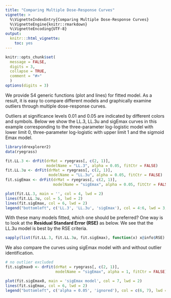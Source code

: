 ---
title: "Comparing Multiple Dose-Response Curves"
vignette: >
  %\VignetteIndexEntry{Comparing Multiple Dose-Response Curves}
  %\VignetteEngine{knitr::rmarkdown}
  %\VignetteEncoding{UTF-8}
output:
  knitr:::html_vignette:
    toc: yes  
---

```{r ex_setup, include=FALSE}
knitr::opts_chunk$set(
  message = FALSE,
  digits = 3,
  collapse = TRUE,
  comment = "#>"
  )
options(digits = 3)
```

We provide S4 generic functions (plot and lines) for fitted model. As a result, it is easy to compare different models and graphically examine outliers through multiple dose-response curves.

Outliers at significance levels 0.01 and 0.05 are indicated by different colors and symbols. Below we show the LL.3, LL.3u and sigEmax curves in this example corresponding to the three-parameter log-logistic model with lower limit 0, three-parameter log-logistic with upper limit 1 and the sigmoid Emax model.

```{r, fig.height=5, fig.width=5, dev='png', dpi=72*10, fig.align='center'}
library(drexplorer2)
data(ryegrass)

fit.LL.3 <- drFit(drMat = ryegrass[, c(2, 1)],
                  modelName = "LL.3", alpha = 0.05, fitCtr = FALSE)
fit.LL.3u <- drFit(drMat = ryegrass[, c(2, 1)],
                   modelName = "LL.3u", alpha = 0.05, fitCtr = FALSE)
fit.sigEmax <- drFit(drMat = ryegrass[, c(2, 1)],
                     modelName = "sigEmax", alpha = 0.05, fitCtr = FALSE)

plot(fit.LL.3, main = '', col = 4, lwd = 2)
lines(fit.LL.3u, col = 5, lwd = 2)
lines(fit.sigEmax, col = 6, lwd = 2)
legend("bottomleft", c('LL.3', 'LL.3u', 'sigEmax'), col = 4:6, lwd = 3, bty = "n")
```

With these many models fitted, which one should be preferred? One way is to look at the **Residual Standard Error (RSE)** as below. We see that the LL.3u model is best by the RSE criteria.

```{r}
sapply(list(fit.LL.3, fit.LL.3u, fit.sigEmax), function(x) x@info$RSE)
```

We also compare the curves using sigEmax model with and without outlier identification.

```{r, fig.height=5, fig.width=5, dev='png', dpi=72*10, fig.align='center'}
# no outlier excluded
fit.sigEmax0 <- drFit(drMat = ryegrass[, c(2, 1)],
                      modelName = "sigEmax", alpha = 1, fitCtr = FALSE)

plot(fit.sigEmax0, main = 'sigEmax model', col = 7, lwd = 2)
lines(fit.sigEmax, col = 6, lwd = 2)
legend("bottomleft", c('alpha = 0.05', 'ignored'), col = c(6, 7), lwd = 3, bty = "n")
```



